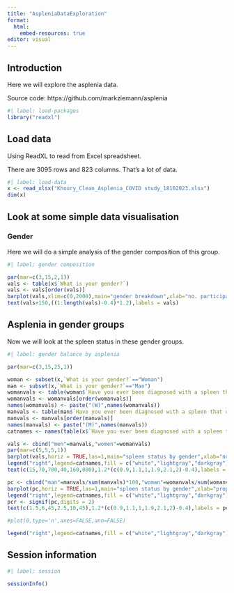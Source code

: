 ```yaml
---
title: "AspleniaDataExploration"
format:
  html:
    embed-resources: true
editor: visual
---
```


## Introduction

Here we will explore the asplenia data.

Source code: https://github.com/markziemann/asplenia

```r
#| label: load-packages
library("readxl")
```

## Load data

Using ReadXL to read from Excel spreadsheet.

There are 3095 rows and 823 columns.
That's a lot of data.

```r
#| label: load-data
x <- read_xlsx("Khoury_Clean_Asplenia_COVID study_18102023.xlsx")
dim(x)
```


## Look at some simple data visualisation

### Gender

Here we will do a simple analysis of the gender composition of this group.

```r
#| label: gender composition

par(mar=c(3,15,2,1))
vals <- table(x$`What is your gender?`)
vals <- vals[order(vals)]
barplot(vals,xlim=c(0,2000),main="gender breakdown",xlab="no. participants",cex.names=0.8,las=1,horiz = TRUE)
text(vals+150,((1:length(vals)-0.4)*1.2),labels = vals)

```

## Asplenia in gender groups

Now we will look at the spleen status in these gender groups.

```r
#| label: gender balance by asplenia

par(mar=c(3,15,25,1))

woman <- subset(x,`What is your gender?`=="Woman")
man <- subset(x,`What is your gender?`=="Man")
womanvals <- table(woman$`Have you ever been diagnosed with a spleen that doesn't work OR had it surgically removed?`)
womanvals <- womanvals[order(womanvals)]
names(womanvals) <- paste("(W)",names(womanvals))
manvals <- table(man$`Have you ever been diagnosed with a spleen that doesn't work OR had it surgically removed?`)
manvals <- manvals[order(manvals)]
names(manvals) <- paste("(M)",names(manvals))
catnames <- names(table(x$`Have you ever been diagnosed with a spleen that doesn't work OR had it surgically removed?`))

vals <- cbind("men"=manvals,"women"=womanvals)
par(mar=c(5,5,5,1))
barplot(vals,horiz = TRUE,las=1,main="spleen status by gender",xlab="no. participants",col=c("white","lightgray","darkgray"))
legend("right",legend=catnames,fill = c("white","lightgray","darkgray"),title="spleen status")
text(c(15,70,700,40,160,800),1.2*(c(0.9,1.1,1,1.9,2.1,2)-0.4),labels = vals,col="black",cex=1)

pc <- cbind("man"=manvals/sum(manvals)*100,"woman"=womanvals/sum(womanvals)*100)
barplot(pc,horiz = TRUE,las=1,main="spleen status by gender",xlab="proportion participants (%)",col = c("white","lightgray","darkgray","white","lightgray","darkgray"))
legend("right",legend=catnames,fill = c("white","lightgray","darkgray"),title="spleen status")
pcr <- signif(pc,digits = 2)
text(c(1.5,6,45,2.5,10,45),1.2*(c(0.9,1.1,1,1.9,2.1,2)-0.4),labels = pcr,col="black",cex=1)

#plot(0,type='n',axes=FALSE,ann=FALSE)

legend("right",legend=catnames,fill = c("white","lightgray","darkgray"),title="spleen status")

```

## Session information

```r
#| label: session

sessionInfo()

```
